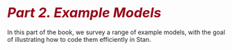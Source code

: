 # <i style="font-size: 110%; color:#990017;">Part 2. Example Models</i></span> {- #example-models.part}

In this part of the book, we survey a range of example models,
with the goal of illustrating how to code them efficiently in Stan.
